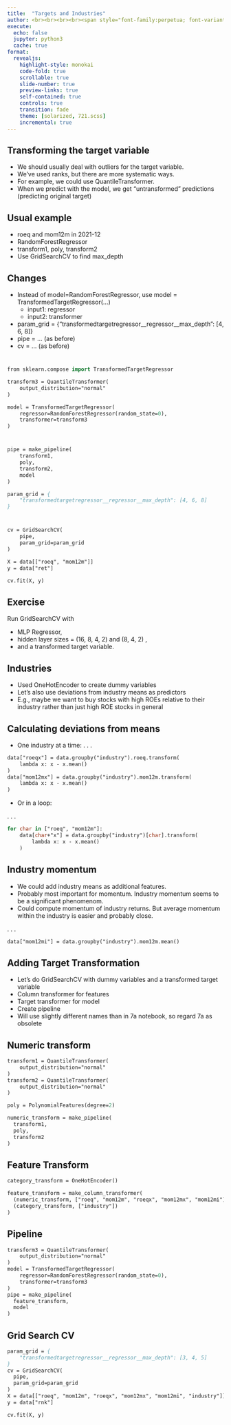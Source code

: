 ```yaml
---
title:  "Targets and Industries"
author: <br><br><br><br><span style="font-family:perpetua; font-variant:small-caps; color:#404040;">Kerry Back</span><br><br><img src="RiceBusiness-transparent-logo-sm.png"  height=80>
execute:
  echo: false
  jupyter: python3
  cache: true
format: 
  revealjs:
    highlight-style: monokai
    code-fold: true
    scrollable: true
    slide-number: true
    preview-links: true
    self-contained: true
    controls: true
    transition: fade
    theme: [solarized, 721.scss]
    incremental: true
---
```


## Transforming the target variable

- We should usually deal with outliers for the target variable.
- We've used ranks, but there are more systematic ways.
- For example, we could use QuantileTransformer.
- When we predict with the model, we get "untransformed" predictions (predicting original target)

## Usual example

- roeq and mom12m in 2021-12
- RandomForestRegressor
- transform1, poly, transform2 
- Use GridSearchCV to find max_depth

## Changes

- Instead of model=RandomForestRegressor, use
model = TransformedTargetRegressor(...)
  - input1: regressor
  - input2: transformer
- param_grid = {"transformedtargetregressor__regressor__max_depth": [4, 6, 8]}
- pipe = ... (as before)
- cv = ... (as before)

#

```.p
from sklearn.compose import TransformedTargetRegressor

transform3 = QuantileTransformer(
    output_distribution="normal"
)

model = TransformedTargetRegressor(
    regressor=RandomForestRegressor(random_state=0),
    transformer=transform3
)
```

#

```.p
pipe = make_pipeline(
    transform1,
    poly,
    transform2,
    model
)

param_grid = {
    "transformedtargetregressor__regressor__max_depth": [4, 6, 8]
}
```

#

```.p
cv = GridSearchCV(
    pipe, 
    param_grid=param_grid
)

X = data[["roeq", "mom12m"]]
y = data["ret"]

cv.fit(X, y)
```

## Exercise

Run GridSearchCV with 

- MLP Regressor, 
- hidden layer sizes = (16, 8, 4, 2) and (8, 4, 2) , 
- and a transformed target variable.

## Industries

- Used OneHotEncoder to create dummy variables
- Let's also use deviations from industry means as predictors
- E.g., maybe we want to buy stocks with high ROEs relative to their industry rather than just high ROE stocks in general

## Calculating deviations from means

- One industry at a time:
. . .

```.p
data["roeqx"] = data.groupby("industry").roeq.transform(
    lambda x: x - x.mean()
)
data["mom12mx"] = data.groupby("industry").mom12m.transform(
    lambda x: x - x.mean()
)
```

- Or in a loop:

. . .

```.p
for char in ["roeq", "mom12m"]:
    data[char+"x"] = data.groupby("industry")[char].transform(
        lambda x: x - x.mean()
    )
```

## Industry momentum

- We could add industry means as additional features.
- Probably most important for momentum.  Industry momentum seems to be a significant phenomenom.
- Could compute momentum of industry returns.  But average momentum within the industry is easier and probably close.

. . .

```p
data["mom12mi"] = data.groupby("industry").mom12m.mean()
```

## Adding Target Transformation

- Let's do GridSearchCV with dummy variables and a transformed target variable
- Column transformer for features
- Target transformer for model
- Create pipeline
- Will use slightly different names than in 7a notebook, so regard 7a as obsolete

## Numeric transform

```.p
transform1 = QuantileTransformer(
    output_distribution="normal"
)
transform2 = QuantileTransformer(
    output_distribution="normal"
)

poly = PolynomialFeatures(degree=2)

numeric_transform = make_pipeline(
  transform1,
  poly,
  transform2
)
```

## Feature Transform

```.p
category_transform = OneHotEncoder()

feature_transform = make_column_transformer(
  (numeric_transform, ["roeq", "mom12m", "roeqx", "mom12mx", "mom12mi"]),
  (category_transform, ["industry"])
)
```



## Pipeline

```.p
transform3 = QuantileTransformer(
    output_distribution="normal"
)
model = TransformedTargetRegressor(
    regressor=RandomForestRegressor(random_state=0),
    transformer=transform3
)
pipe = make_pipeline(
  feature_transform,
  model
)
```

## Grid Search CV

```.p
param_grid = {
    "transformedtargetregressor__regressor__max_depth": [3, 4, 5]
}
cv = GridSearchCV(
  pipe, 
  param_grid=param_grid
)
X = data[["roeq", "mom12m", "roeqx", "mom12mx", "mom12mi", "industry"]]
y = data["rnk"]

cv.fit(X, y)
```


